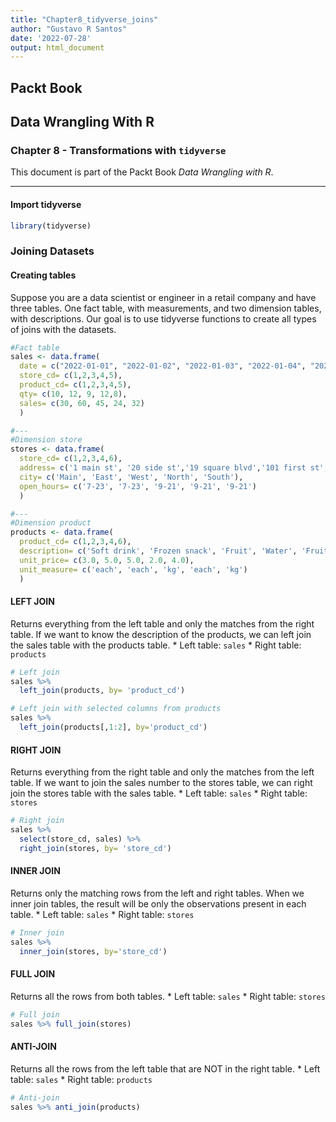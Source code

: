 ---
title: "Chapter8_tidyverse_joins"
author: "Gustavo R Santos"
date: '2022-07-28'
output: html_document
---

## Packt Book
## Data Wrangling With R
### Chapter 8 - Transformations with `tidyverse`

This document is part of the Packt Book *Data Wrangling with R*.

---

#### Import tidyverse
```{r}
library(tidyverse)
```


### Joining Datasets

#### Creating tables
Suppose you are a data scientist or engineer in a retail company and have three tables. One fact table, with measurements, and two dimension tables, with descriptions. Our goal is to use tidyverse functions to create all types of joins with the datasets.

```{r}

#Fact table
sales <- data.frame(
  date = c("2022-01-01", "2022-01-02", "2022-01-03", "2022-01-04", "2022-01-05"),
  store_cd= c(1,2,3,4,5),
  product_cd= c(1,2,3,4,5),
  qty= c(10, 12, 9, 12,8), 
  sales= c(30, 60, 45, 24, 32)
  )

#---
#Dimension store
stores <- data.frame(
  store_cd= c(1,2,3,4,6),
  address= c('1 main st', '20 side st','19 square blvd','101 first st','1002 retail ave'),
  city= c('Main', 'East', 'West', 'North', 'South'), 
  open_hours= c('7-23', '7-23', '9-21', '9-21', '9-21')
  )

#---
#Dimension product
products <- data.frame(
  product_cd= c(1,2,3,4,6),
  description= c('Soft drink', 'Frozen snack', 'Fruit', 'Water', 'Fruit 2'),
  unit_price= c(3.0, 5.0, 5.0, 2.0, 4.0), 
  unit_measure= c('each', 'each', 'kg', 'each', 'kg')
  )

```

#### LEFT JOIN
Returns everything from the left table and only the matches from the right table.
If we want to know the description of the products, we can left join the sales table with the products table.
* Left table: `sales`
* Right table: `products`

```{r}

# Left join
sales %>% 
  left_join(products, by= 'product_cd')

# Left join with selected columns from products
sales %>% 
  left_join(products[,1:2], by='product_cd')

```


#### RIGHT JOIN
Returns everything from the right table and only the matches from the left table.
If we want to join the sales number to the stores table, we can right join the stores table with the sales table.
* Left table: `sales`
* Right table: `stores`

```{r}

# Right join
sales %>%
  select(store_cd, sales) %>% 
  right_join(stores, by= 'store_cd')

```


#### INNER JOIN
Returns only the matching rows from the left and right tables.
When we inner join tables, the result will be only the observations present in each table.
* Left table: `sales`
* Right table: `stores`


```{r}

# Inner join
sales %>% 
  inner_join(stores, by='store_cd')

```


#### FULL JOIN
Returns all the rows from both tables.
* Left table: `sales`
* Right table: `stores`

```{r}

# Full join
sales %>% full_join(stores)

```

#### ANTI-JOIN
Returns all the rows from the left table that are NOT in the right table.
* Left table: `sales`
* Right table: `products`

```{r}

# Anti-join
sales %>% anti_join(products)

```







